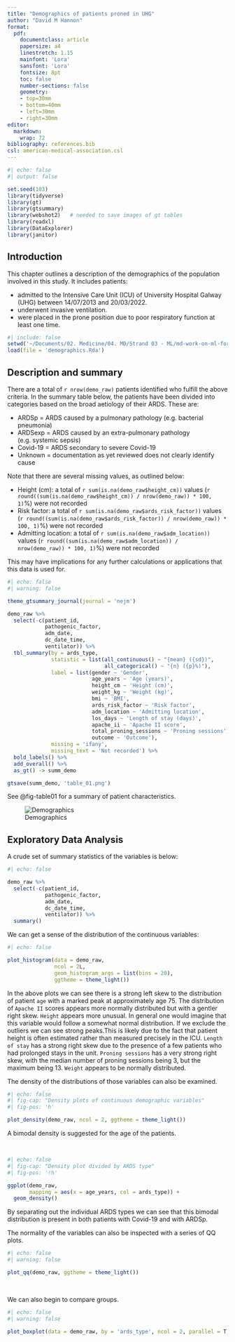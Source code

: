 ```yaml
---
title: "Demographics of patients proned in UHG"
author: "David M Hannon"
format: 
  pdf:
    documentclass: article
    papersize: a4
    linestretch: 1.15
    mainfont: 'Lora'
    sansfont: 'Lora'
    fontsize: 8pt
    toc: false
    number-sections: false
    geometry: 
    - top=30mm
    - bottom=40mm
    - left=30mm
    - right=30mm
editor: 
  markdown: 
    wrap: 72
bibliography: references.bib
csl: american-medical-association.csl
---
```


```r
#| echo: false
#| output: false

set.seed(103)
library(tidyverse)
library(gt)
library(gtsummary)
library(webshot2)   # needed to save images of gt tables
library(readxl)
library(DataExplorer)
library(janitor)
```

## Introduction

This chapter outlines a description of the demographics of the population involved in this study. It includes patients:

-   admitted to the Intensive Care Unit (ICU) of University Hospital Galway (UHG) between 14/07/2013 and 20/03/2022.
-   underwent invasive ventilation.
-   were placed in the prone position due to poor respiratory function at least one time.

```r
#| include: false
setwd('~/Documents/02. Medicine/04. MD/Strand 03 - ML/md-work-on-ml-for-proning/demographics')
load(file = 'demographics.Rda')
```


## Description and summary

There are a total of `r nrow(demo_raw)` patients identified who fulfill the above criteria. In the summary table below, the patients have been divided into categories based on the broad aetiology of their ARDS. These are:

-   ARDSp = ARDS caused by a pulmonary pathology (e.g. bacterial pneumonia)
-   ARDSexp = ARDS caused by an extra-pulmonary pathology (e.g. systemic sepsis)
-   Covid-19 = ARDS secondary to severe Covid-19
-   Unknown = documentation as yet reviewed does not clearly identify cause

Note that there are several missing values, as outlined below:

-   Height (cm): a total of `r sum(is.na(demo_raw$height_cm))` values (`r round((sum(is.na(demo_raw$height_cm)) / nrow(demo_raw)) * 100, 1)`%) were not recorded
-   Risk factor: a total of `r sum(is.na(demo_raw$ards_risk_factor))` values (`r round((sum(is.na(demo_raw$ards_risk_factor)) / nrow(demo_raw)) * 100, 1)`%) were not recorded
-   Admitting location: a total of `r sum(is.na(demo_raw$adm_location))` values (`r round((sum(is.na(demo_raw$adm_location)) / nrow(demo_raw)) * 100, 1)`%) were not recorded

This may have implications for any further calculations or applications that this data is used for.


```r
#| echo: false
#| warning: false

theme_gtsummary_journal(journal = 'nejm')

demo_raw %>% 
  select(-c(patient_id,
            pathogenic_factor,
            adm_date,
            dc_date_time,
            ventilator)) %>% 
  tbl_summary(by = ards_type,
              statistic = list(all_continuous() ~ "{mean} ({sd})",
                               all_categorical() ~ "{n} ({p}%)"),
              label = list(gender ~ 'Gender',
                           age_years ~ 'Age (years)',
                           height_cm ~ 'Height (cm)',
                           weight_kg ~ 'Weight (kg)',
                           bmi ~ 'BMI',
                           ards_risk_factor ~ 'Risk factor',
                           adm_location ~ 'Admitting location',
                           los_days ~ 'Length of stay (days)',
                           apache_ii ~ 'Apache II score',
                           total_proning_sessions ~ 'Proning sessions',
                           outcome ~ 'Outcome'),
              missing = 'ifany',
              missing_text = 'Not recorded') %>% 
  bold_labels() %>% 
  add_overall() %>% 
  as_gt() -> summ_demo

gtsave(summ_demo, 'table_01.png')
```

See @fig-table01 for a summary of patient characteristics.

![Demographics](table_01.png){#fig-table01}

\newpage

## Exploratory Data Analysis

A crude set of summary statistics of the variables is below:

```r
#| echo: false

demo_raw %>% 
  select(-c(patient_id,
            pathogenic_factor,
            adm_date,
            dc_date_time,
            ventilator)) %>% 
  summary()
```

We can get a sense of the distribution of the continuous variables:

```r
#| echo: false

plot_histogram(data = demo_raw,
               ncol = 2L,
               geom_histogram_args = list(bins = 20),
               ggtheme = theme_light())
```

In the above plots we can see there is a strong left skew to the distribution of patient `age` with a marked peak at approximately age 75. The distribution of `Apache II` scores appears more normally distributed but with a gentler right skew. `Height` appears more unusual. In general one would imagine that this variable would follow a somewhat normal distribution. If we exclude the outliers we can see strong peaks.This is likely due to the fact that patient height is often estimated rather than measured precisely in the ICU. `Length of stay` has a strong right skew due to the presence of a few patients who had prolonged stays in the unit. `Proning sessions` has a very strong right skew, with the median number of proning sessions being 3, but the maximum being 13. `Weight` appears to be normally distributed.

The density of the distributions of those variables can also be examined.

```r
#| echo: false
#| fig-cap: "Density plots of continuous demographic variables"
#| fig-pos: 'h'

plot_density(demo_raw, ncol = 2, ggtheme = theme_light())
```

A bimodal density is suggested for the age of the patients.

\

```r
#| echo: false
#| fig-cap: "Density plot divided by ARDS type"
#| fig-pos: '!h'

ggplot(demo_raw,
       mapping = aes(x = age_years, col = ards_type)) +
  geom_density()
```

By separating out the individual ARDS types we can see that this bimodal distribution is present in both patients with Covid-19 and with ARDSp.

The normality of the variables can also be inspected with a series of QQ plots.

```r
#| echo: false
#| warning: false

plot_qq(demo_raw, ggtheme = theme_light())
```

\

We can also begin to compare groups.

```r
#| echo: false
#| warning: false

plot_boxplot(data = demo_raw, by = 'ards_type', ncol = 2, parallel = T, ggtheme = theme_light())
```
